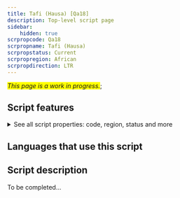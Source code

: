```yaml
---
title: Tafi (Hausa) [Qa18]
description: Top-level script page
sidebar:
    hidden: true
scrpropcode: Qa18
scrpropname: Tafi (Hausa)
scrpropstatus: Current
scrpropregion: African
scrpropdirection: LTR
---
```


<span style='background-color:yellow'>_This page is a work in progress._</span>;


## Script features

<details>
<summary> See all script properties: code, region, status and more</summary>
<ScriptInfo />
</details>

## Languages that use this script

<WsList script='Qa18' wsMax='5' />

## Script description

To be completed...

